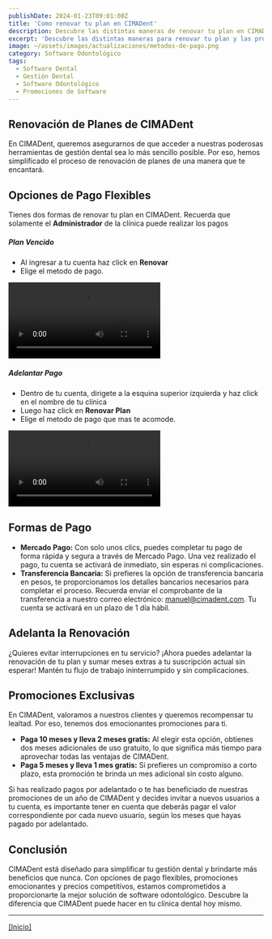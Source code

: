 ```yaml
---
publishDate: 2024-01-23T09:01:00Z
title: 'Como renovar tu plan en CIMADent'
description: Descubre las distintas maneras de renovar tu plan en CIMADent.
excerpt: 'Descubre las distintas maneras para renovar tu plan y las promociones que tenemos para ti.'
image: ~/assets/images/actualizaciones/metodos-de-pago.png
category: Software Odontológico
tags:
  - Software Dental
  - Gestión Dental
  - Software Odontológico
  - Promociones de Software
---
```


## Renovación de Planes de CIMADent

En CIMADent, queremos asegurarnos de que acceder a nuestras poderosas herramientas de gestión dental sea lo más sencillo posible. Por eso, hemos simplificado el proceso de renovación de planes de una manera que te encantará.

## Opciones de Pago Flexibles

Tienes dos formas de renovar tu plan en CIMADent. Recuerda que solamente el **Administrador** de la clínica puede realizar los pagos

##### Plan Vencido

- Al ingresar a tu cuenta haz click en **Renovar**
- Elige el metodo de pago.

<video autoplay loop transition:persist class="w-full" style="pointer-events: none;">
  <source src="https://static2.cimadent.com/assets/videos/metodos-de-pagos/plan-vencido.mp4" type="video/mp4"></source>
</video>

##### Adelantar Pago

- Dentro de tu cuenta, dirigete a la esquina superior izquierda y haz click en el nombre de tu clínica
- Luego haz click en **Renovar Plan**
- Elige el metodo de pago que mas te acomode.

<video autoplay loop transition:persist class="w-full" style="pointer-events: none;">
  <source
    src="https://static2.cimadent.com/assets/videos/metodos-de-pagos/metodos-de-pagos.mp4"
    type="video/mp4"
  ></source>
</video>

## Formas de Pago

- **Mercado Pago:** Con solo unos clics, puedes completar tu pago de forma rápida y segura a través de Mercado Pago. Una vez realizado el pago, tu cuenta se activará de inmediato, sin esperas ni complicaciones.
- **Transferencia Bancaria:** Si prefieres la opción de transferencia bancaria en pesos, te proporcionamos los detalles bancarios necesarios para completar el proceso. Recuerda enviar el comprobante de la transferencia a nuestro correo electrónico: manuel@cimadent.com. Tu cuenta se activará en un plazo de 1 día hábil.

## Adelanta la Renovación

¿Quieres evitar interrupciones en tu servicio? ¡Ahora puedes adelantar la renovación de tu plan y sumar meses extras a tu suscripción actual sin esperar! Mantén tu flujo de trabajo ininterrumpido y sin complicaciones.

## Promociones Exclusivas

En CIMADent, valoramos a nuestros clientes y queremos recompensar tu lealtad. Por eso, tenemos dos emocionantes promociones para ti.

- **Paga 10 meses y lleva 2 meses gratis:** Al elegir esta opción, obtienes dos meses adicionales de uso gratuito, lo que significa más tiempo para aprovechar todas las ventajas de CIMADent.
- **Paga 5 meses y lleva 1 mes gratis:** Si prefieres un compromiso a corto plazo, esta promoción te brinda un mes adicional sin costo alguno.

Si has realizado pagos por adelantado o te has beneficiado de nuestras promociones de un año de CIMADent y decides invitar a nuevos usuarios a tu cuenta, es importante tener en cuenta que deberás pagar el valor correspondiente por cada nuevo usuario, según los meses que hayas pagado por adelantado.

## Conclusión

CIMADent está diseñado para simplificar tu gestión dental y brindarte más beneficios que nunca. Con opciones de pago flexibles, promociones emocionantes y precios competitivos, estamos comprometidos a proporcionarte la mejor solución de software odontológico. Descubre la diferencia que CIMADent puede hacer en tu clínica dental hoy mismo.

---

[[Inicio]](#top)

